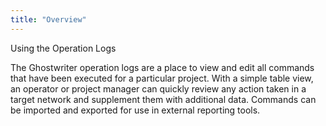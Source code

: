 ```yaml
---
title: "Overview"
---
```


Using the Operation Logs

The Ghostwriter operation logs are a place to view and edit all commands that have been executed for a particular project. With a simple table view, an operator or project manager can quickly review any action taken in a target network and supplement them with additional data. Commands can be imported and exported for use in external reporting tools.

